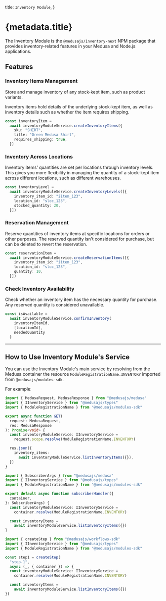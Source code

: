 
  title: `Inventory Module`,
}

# {metadata.title}

The Inventory Module is the `@medusajs/inventory-next` NPM package that provides inventory-related features in your Medusa and Node.js applications.

## Features

### Inventory Items Management

Store and manage inventory of any stock-kept item, such as product variants.

Inventory items hold details of the underlying stock-kept item, as well as inventory details such as whether the item requires shipping.

```ts
const inventoryItem =
  await inventoryModuleService.createInventoryItems({
    sku: "SHIRT",
    title: "Green Medusa Shirt",
    requires_shipping: true,
  })
```

### Inventory Across Locations

Inventory items' quantities are set per locations through inventory levels. This gives you more flexibility in managing the quantity of a stock-kept item across different locations, such as different warehouses.

```ts
const inventoryLevel =
  await inventoryModuleService.createInventoryLevels([{
    inventory_item_id: "iitem_123",
    location_id: "sloc_123",
    stocked_quantity: 20,
  }])
```

### Reservation Management

Reserve quantities of inventory items at specific locations for orders or other purposes. The reserved quantity isn't considered for purchase, but can be deleted to revert the reservation.

```ts
const reservationItem =
  await inventoryModuleService.createReservationItems([{
    inventory_item_id: "iitem_123",
    location_id: "sloc_123",
    quantity: 10,
  }])
```

### Check Inventory Availability

Check whether an inventory item has the necessary quantity for purchase. Any reserved quantity is considered unavailable.

```ts
const isAvailable =
  await inventoryModuleService.confirmInventory(
    inventoryItemId,
    [locationId],
    neededQuantity
  )
```

---

## How to Use Inventory Module's Service

You can use the Inventory Module's main service by resolving from the Medusa container the resource `ModuleRegistrationName.INVENTORY` imported from `@medusajs/modules-sdk`.

For example:

<CodeTabs groupId="resource-type">
  <CodeTab label="API Route" value="api-route">

  ```ts title="src/api/store/custom/route.ts"
  import { MedusaRequest, MedusaResponse } from "@medusajs/medusa"
  import { IInventoryService } from "@medusajs/types"
  import { ModuleRegistrationName } from "@medusajs/modules-sdk"

  export async function GET(
    request: MedusaRequest,
    res: MedusaResponse
  ): Promise<void> {
    const inventoryModuleService: IInventoryService =
      request.scope.resolve(ModuleRegistrationName.INVENTORY)

    res.json({
      inventory_items:
        await inventoryModuleService.listInventoryItems({}),
    })
  }
  ```

  </CodeTab>
  <CodeTab label="Subscriber" value="subscribers">

  ```ts title="src/subscribers/custom-handler.ts"
  import { SubscriberArgs } from "@medusajs/medusa"
  import { IInventoryService } from "@medusajs/types"
  import { ModuleRegistrationName } from "@medusajs/modules-sdk"

  export default async function subscriberHandler({
    container,
  }: SubscriberArgs) {
    const inventoryModuleService: IInventoryService =
      container.resolve(ModuleRegistrationName.INVENTORY)

    const inventoryItems =
      await inventoryModuleService.listInventoryItems({})
  }
  ```

  </CodeTab>
  <CodeTab label="Workflow Step" value="workflow-step">

  ```ts title="src/workflows/hello-world/step1.ts"
  import { createStep } from "@medusajs/workflows-sdk"
  import { IInventoryService } from "@medusajs/types"
  import { ModuleRegistrationName } from "@medusajs/modules-sdk"

  const step1 = createStep(
    "step-1", 
    async (_, { container }) => {
    const inventoryModuleService: IInventoryService =
      container.resolve(ModuleRegistrationName.INVENTORY)

    const inventoryItems =
      await inventoryModuleService.listInventoryItems({})
  })
  ```

  </CodeTab>
</CodeTabs>
